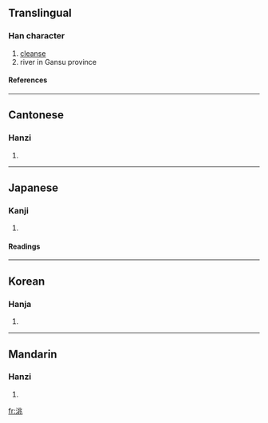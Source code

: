 ==Translingual==
===Han character===
{{Han char|rn=85|rad=水|as=06|sn=9|four=3211<sub>3</sub>|canj=水中一人 (ELMO)}}
# [[cleanse]]
# river in Gansu province
====References====
{{Han ref|kx=0622.030|dkj=17408|dj=1018.040|hdz=31613.010|uh=6D2E|ud=27950|bh=ACAB|bd=44203}}

----
==Cantonese==
===Hanzi===
{{yue-hanzi|jyut=|y=tou4}}
# {{defn|Cantonese}}

----
==Japanese==
===Kanji===
{{ja-kanji|grade=|rs=水06}}
# {{defn|Japanese}} 
====Readings====
{{ja-readings|on=[[とう]] (tō), [[よう]] (yō), [[どう]] (dō)|kun=[[あらう]] (arau)}}

----
==Korean==
===Hanja===
{{ko-hanja|hangeul=도|eumhun=|rv=do|mr=to|y=to}}
# {{defn|Korean}}

----
==Mandarin==
===Hanzi===
{{cmn-hanzi|pin=[[tāo]] (tao1)|wg=t'ao<sup>1</sup>}}
# {{defn|Mandarin}}

[[fr:洮]]